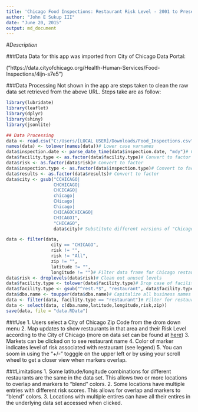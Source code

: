```yaml
---
title: 'Chicago Food Inspections: Restaurant Risk Level - 2001 to Present'
author: "John E Sukup III"
date: "June 20, 2015"
output: md_document
---
```


#*Description*

###Data
Data for this app was imported from City of Chicago Data Portal:

("https://data.cityofchicago.org/Health-Human-Services/Food-Inspections/4ijn-s7e5")

###Data Processing
Not shown in the app are steps taken to clean the raw data set retrieved from the above URL. Steps take are as follow:

```r
library(lubridate)
library(leaflet)
library(dplyr)
library(shiny)
library(jsonlite)

## Data Processing
data <- read.csv("C:/Users/[LOCAL USER]/Downloads/Food_Inspections.csv", header = TRUE, stringsAsFactors = FALSE)# Read in data
names(data) <- tolower(names(data))# Lower case varnames
data$inspection.date <- parse_date_time(data$inspection.date, "mdy")# Convert to POSIX date variable
data$facility.type <- as.factor(data$facility.type)# Convert to factor
data$risk <- as.factor(data$risk)# Convert to factor
data$inspection.type <- as.factor(data$inspection.type)# Convert to factor
data$results <- as.factor(data$results)# Convert to factor
data$city <- gsub("CCHICAGO|
                  CHCHICAGO|
                  CHCICAGO|
                  chicago|
                  CHicago|
                  Chicago|
                  CHICAGOCHICAGO|
                  CHICAGOI", 
                  "CHICAGO", 
                  data$city)# Substitute different versions of "Chicago" city name to "CHICAGO"

data <- filter(data, 
                 city == "CHICAGO", 
                 risk != "",
                 risk != "All",
                 zip != "", 
                 latitude != "", 
                 longitude != "")# Filter data frame for Chicago restaurants only with non-blank risk classification and remove rows with NAs
data$risk <- droplevels(data$risk)# Clean out unused levels
data$facility.type <- tolower(data$facility.type)# Drop case of facility type names for filtering
data$facility.type <- gsub("^rest.*$", "restaurant", data$facility.type)# Rename all restaurant facility types to "restaurant"
data$dba.name <- toupper(data$dba.name)# Capitalize all business names for cleaner popups
data <- filter(data, facility.type == "restaurant")# Filter for restaurant-only data frame
data <- select(data, c(dba.name,latitude,longitude,risk,zip))
save(data, file = "data.RData")
```

###Use
1.  Users select a City of Chicago Zip Code from the drom down menu
2.  Map updates to show restaurants in that area and their Risk Level according to the City of Chicago
    (more on data set can be found at [here](https://data.cityofchicago.org/api/assets/BAD5301B-681A-4202-9D25-51B2CAE672FF))
3.  Markets can be clicked on to see restaurant name
4.  Color of marker indicates level of risk associated with restaurant (see legend)
5.  You can soom in using the "+/-" togggle on the upper left or by using your scroll wheel to get a closer view when markers overlap.

###Limitations
1.  Some latitude/longitude combinations for different restaurants are the same in the data set. This allows two or more locations to overlap and markers to "blend" colors.
2.  Some locations have multiple entries with different risk scores. This allows for overlap and markers to "blend" colors.
3.  Locations with multiple entires can have all their entires in the underlying data set accessed when clicked.


